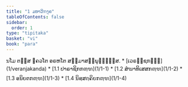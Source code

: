 ```yaml
---
title: "1 ມຫາວິຠງ຺ຄ"
tableOfContents: false
sidebar:
  order: 1
type: "tipitaka"
basket: "vi"
book: "para"
---
```



<DynamicBreadcrumb />

<Paragraph number="1" type="center" book="para">
ນໂມ ຕສ຺ສ ຠຄວໂຕ ອຣຫໂຕ ສມ຺ມາສມ຺ພຸທ຺ຘສ຺ສ.

</Paragraph>

<TableOfContents book="para" section="1">
* [ເວຣຎ຺ຊກຓ຺ຑ](1/veranjakanda)
* [1.1 ປາຣາຊິກກຓ຺ຑ](1/1-1)
* [1.2 ສໍຆາທິເສສກຓ຺ຑ](1/1-2)
* [1.3 ອນິຍຕກຓ຺ຑ](1/1-3)
* [1.4 ນິສ຺ສຄ຺ຄິຍກຓ຺ຑ](1/1-4)
</TableOfContents>